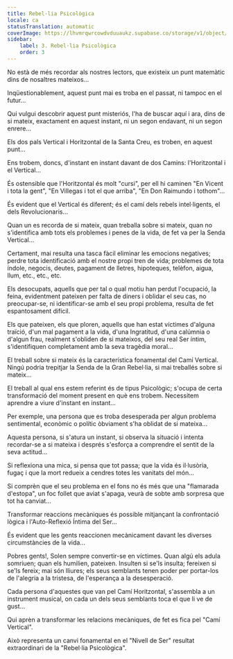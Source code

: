 ```yaml
---
title: Rebel·lia Psicològica
locale: ca
statusTranslation: automatic
coverImage: https://lhvmrqwrcowdvduuaukz.supabase.co/storage/v1/object/public/strapi-uploads/small_cover-tratado-de-psicologia-revolucionaria.webp-5e15e1cec4e0ebebcde5d7fc7565d8fd.webp
sidebar:
    label: 3. Rebel·lia Psicològica
    order: 3
---
```

No està de més recordar als nostres lectors, que existeix un punt matemàtic dins de nosaltres mateixos...

Inqüestionablement, aquest punt mai es troba en el passat, ni tampoc en el futur...

Qui vulgui descobrir aquest punt misteriós, l'ha de buscar aquí i ara, dins de si mateix, exactament en aquest instant, ni un segon endavant, ni un segon enrere...

Els dos pals Vertical i Horitzontal de la Santa Creu, es troben, en aquest punt...

Ens trobem, doncs, d'instant en instant davant de dos Camins: l'Horitzontal i el Vertical...

És ostensible que l'Horitzontal és molt "cursi", per ell hi caminen "En Vicent i tota la gent", "En Villegas i tot el que arriba", "En Don Raimundo i tothom"...

És evident que el Vertical és diferent; és el camí dels rebels intel·ligents, el dels Revolucionaris...

Quan un es recorda de si mateix, quan treballa sobre si mateix, quan no s'identifica amb tots els problemes i penes de la vida, de fet va per la Senda Vertical...

Certament, mai resulta una tasca fàcil eliminar les emocions negatives; perdre tota identificació amb el nostre propi tren de vida; problemes de tota índole, negocis, deutes, pagament de lletres, hipoteques, telèfon, aigua, llum, etc., etc., etc.

Els desocupats, aquells que per tal o qual motiu han perdut l'ocupació, la feina, evidentment pateixen per falta de diners i oblidar el seu cas, no preocupar-se, ni identificar-se amb el seu propi problema, resulta de fet espantosament difícil.

Els que pateixen, els que ploren, aquells que han estat víctimes d'alguna traïció, d'un mal pagament a la vida, d'una Ingratitud, d'una calúmnia o d'algun frau, realment s'obliden de si mateixos, del seu real Ser íntim, s'identifiquen completament amb la seva tragèdia moral...

El treball sobre si mateix és la característica fonamental del Camí Vertical. Ningú podria trepitjar la Senda de la Gran Rebel·lia, si mai treballés sobre si mateix...

El treball al qual ens estem referint és de tipus Psicològic; s'ocupa de certa transformació del moment present en què ens trobem. Necessitem aprendre a viure d'instant en instant...

Per exemple, una persona que es troba desesperada per algun problema sentimental, econòmic o polític òbviament s'ha oblidat de si mateixa...

Aquesta persona, si s'atura un instant, si observa la situació i intenta recordar-se a si mateixa i després s'esforça a comprendre el sentit de la seva actitud...

Si reflexiona una mica, si pensa que tot passa; que la vida és il·lusòria, fugaç i que la mort redueix a cendres totes les vanitats del món...

Si comprèn que el seu problema en el fons no és més que una "flamarada d'estopa", un foc follet que aviat s'apaga, veurà de sobte amb sorpresa que tot ha canviat...

Transformar reaccions mecàniques és possible mitjançant la confrontació lògica i l'Auto-Reflexió Íntima del Ser...

És evident que les gents reaccionen mecànicament davant les diverses circumstàncies de la vida...

Pobres gents!, Solen sempre convertir-se en víctimes. Quan algú els adula somriuen; quan els humilien, pateixen. Insulten si se'ls insulta; fereixen si se'ls fereix; mai són lliures; els seus semblants tenen poder per portar-los de l'alegria a la tristesa, de l'esperança a la desesperació.

Cada persona d'aquestes que van pel Camí Horitzontal, s'assembla a un instrument musical, on cada un dels seus semblants toca el que li ve de gust...

Qui aprèn a transformar les relacions mecàniques, de fet es fica pel "Camí Vertical".

Això representa un canvi fonamental en el "Nivell de Ser" resultat extraordinari de la "Rebel·lia Psicològica".

